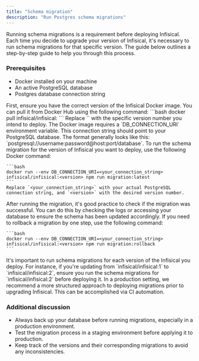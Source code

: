 ```yaml
---
title: "Schema migration"
description: "Run Postgres schema migrations"
---
```


Running schema migrations is a requirement before deploying Infisical. 
Each time you decide to upgrade your version of Infisical, it's necessary to run schema migrations for that specific version. 
The guide below outlines a step-by-step guide to help you through this process.

### Prerequisites
- Docker installed on your machine
- An active PostgreSQL database
- Postgres database connection string

<Steps>
  <Step title="Pull the Infisical Docker Image">
    First, ensure you have the correct version of the Infisical Docker image. You can pull it from Docker Hub using the following command:
    ```bash
    docker pull infisical/infisical:<version>
    ```
    Replace `<version>` with the specific version number you intend to deploy.
  </Step>

  <Step title="Set Up the Environment Variable">
    The Docker image requires a `DB_CONNECTION_URI` environment variable. This connection string should point to your PostgreSQL database. The format generally looks like this: `postgresql://username:password@host:port/database`.
  </Step>

  <Step title="Run the Migration ">
    To run the schema migration for the version of Infisical you want to deploy, use the following Docker command:

    ```bash
    docker run --env DB_CONNECTION_URI=<your_connection_string> infisical/infisical:<version> npm run migration:latest
    ```
    Replace `<your_connection_string>` with your actual PostgreSQL connection string, and `<version>` with the desired version number.
  </Step>

  <Step title="Verify the Migration">
    After running the migration, it's good practice to check if the migration was successful. You can do this by checking the logs or accessing your database to ensure the schema has been updated accordingly.
  </Step>
  <Step title="Rollback If Needed">
    If you need to rollback a migration by one step, use the following command:

    ```bash
    docker run --env DB_CONNECTION_URI=<your_connection_string> infisical/infisical:<version> npm run migration:rollback
    ```
  </Step>

  <Step title="Repeat for Each Version">
    It's important to run schema migrations for each version of the Infisical you deploy. For instance, if you're updating from `infisical/infisical:1` to `infisical/infisical:2`, ensure you run the schema migrations for `infisical/infisical:2` before deploying it.
  </Step>
</Steps>

<Tip>
  In a production setting, we recommend a more structured approach to deploying migrations prior to upgrading Infisical. This can be accomplished via CI automation.
</Tip>

### Additional discussion 
- Always back up your database before running migrations, especially in a production environment.
- Test the migration process in a staging environment before applying it to production.
- Keep track of the versions and their corresponding migrations to avoid any inconsistencies.
